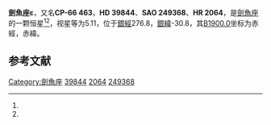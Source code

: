 {{Starbox begin
| name = 劍魚座ε
}}
{{Starbox observe
| epoch = [[J2000.0|J2000.0]]
| constell = [[劍魚座|劍魚座]]<ref name=SIMBAD>{{cite web
 | url=http://simbad.u-strasbg.fr/simbad/sim-id?Ident=HR+2064
 | title =Pulsating variable Star
 | publisher=Centre de Données astronomiques de Strasbourg
 | work=SIMBAD
 | accessdate=2012-07-13}}</ref><ref name=DATA>{{cite web
 | url=http://vizier.u-strasbg.fr/viz-bin/VizieR-5?-out.add=.&-source=5050&-corr=PK=HR&-out.max=9999&HR=2064
 | title =VizieR Detailed Page
 | accessdate=2012-07-13}}</ref>
| 星官 = 
| ra = {{RA|5|49|53.6}}<ref name=SIMBAD /><ref name=DATA />
| dec = {{DEC|-66|54|4}}<ref name=SIMBAD /><ref name=DATA />
| appmag_v = 5.11<ref name=SIMBAD /><ref name=DATA />
}}
{{Starbox character
| class = B6V<ref name=SIMBAD /><ref name=DATA />
| b-v = -0.14<ref name=SIMBAD /><ref name=DATA />
| u-b = -0.49<ref name=SIMBAD /><ref name=DATA />
| r-i = <ref name=SIMBAD /><ref name=DATA />
| variable = 
}}
{{Starbox astrometry
| radial_v = -0.49
| prop_mo_ra = 16
| parallax = 0.012
| p_error = 
}}
{{Starbox catalog
| names =CP-66 463，[[SAO星表|SAO]] 249368，[[HD星表|HD]] 39844，[[HR星表|HR]] 2064}}
{{Starbox reference |Simbad=HR+2064}}
{{Starbox end}}

'''劍魚座ε'''，又名'''CP-66 463'''，'''HD 39844'''、'''SAO 249368'''、'''HR 2064'''，是[[劍魚座|劍魚座]]的一颗恒星<ref name=SIMBAD /><ref name=DATA />，视星等为5.11，位于[[銀道座標系|銀經]]276.8，[[銀道座標系|銀緯]]-30.8，其[[B1900.0|B1900.0]]坐标为赤經{{RA|5|49|59.8}}，赤緯{{DEC|-66|-30.8|34}}。

== 参考文献 ==
{{reflist}}

{{star-stub}}

{{劍魚座恒星}}
[[Category:劍魚座|Category:劍魚座]]
[[Category:HD和HDE天體|39844]]
[[Category:HR天體|2064]]
[[Category:SAO天體|249368]]